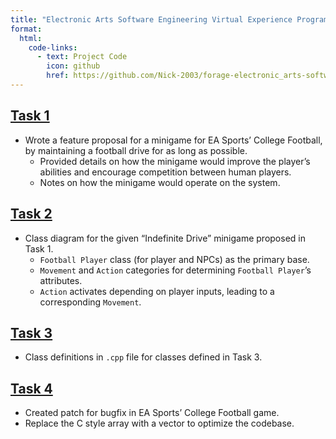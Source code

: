 ```yaml
---
title: "Electronic Arts Software Engineering Virtual Experience Program"
format:
  html:
    code-links:
      - text: Project Code
        icon: github
        href: https://github.com/Nick-2003/forage-electronic_arts-software_engineering
---
```


## [Task 1](../assets/documents/Electronic Arts Software Engineering Task 1.docx)

- Wrote a feature proposal for a minigame for EA Sports' College Football, by maintaining a football drive for as long as possible.
  - Provided details on how the minigame would improve the player's abilities and encourage competition between human players.
  - Notes on how the minigame would operate on the system.

## [Task 2](https://github.com/Nick-2003/forage-electronic_arts-software_engineering/blob/master/Electronic%20Arts%20Software%20Engineering%20Task%202.drawio.pdf)

- Class diagram for the given "Indefinite Drive" minigame proposed in Task 1.
  - `Football Player` class (for player and NPCs) as the primary base.
  - `Movement` and `Action` categories for determining `Football Player`'s attributes.
  - `Action` activates depending on player inputs, leading to a corresponding `Movement`.

## [Task 3](https://github.com/Nick-2003/forage-electronic_arts-software_engineering/blob/master/football_player.cpp)

- Class definitions in `.cpp` file for classes defined in Task 3.

## [Task 4](https://github.com/Nick-2003/forage-electronic_arts-software_engineering/blob/master/task-4-starter_nt.cpp)

- Created patch for bugfix in EA Sports' College Football game.
- Replace the C style array with a vector to optimize the codebase.